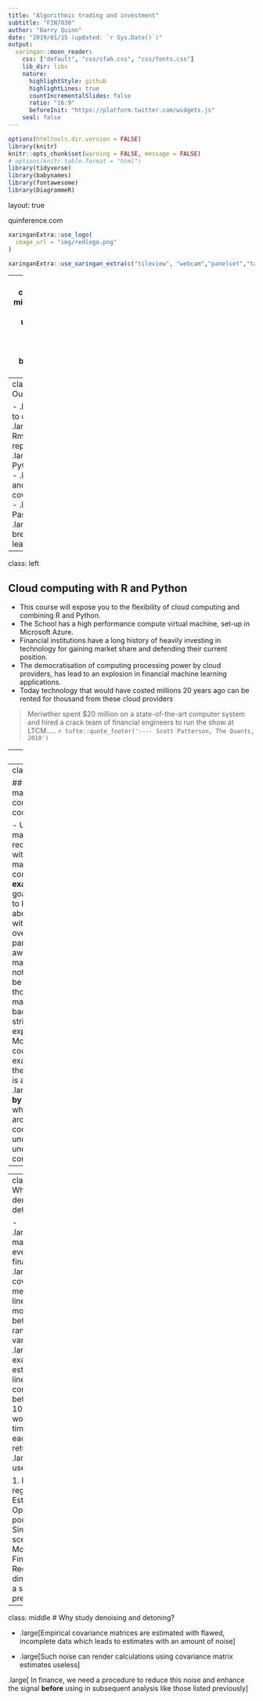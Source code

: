```yaml
---
title: "Algorithmic trading and investment"
subtitle: "FIN7030"
author: "Barry Quinn"
date: "2019/01/15 (updated: `r Sys.Date()`)"
output:
  xaringan::moon_reader:
    css: ["default", "css/sfah.css", "css/fonts.css"]
    lib_dir: libs
    nature:
      highlightStyle: github
      highlightLines: true
      countIncrementalSlides: false
      ratio: "16:9"
      beforeInit: "https://platform.twitter.com/widgets.js"
    seal: false 
---
```


```r
options(htmltools.dir.version = FALSE)
library(knitr)
knitr::opts_chunk$set(warning = FALSE, message = FALSE)
# options(knitr.table.format = "html")
library(tidyverse)
library(babynames)
library(fontawesome) 
library(DiagrammeR)
```

layout: true
  
<div class="my-footer"><span>quinference.com</span></div>

```r
xaringanExtra::use_logo(
  image_url = "img/redlogo.png"
)
```

```r
xaringanExtra::use_xaringan_extra(c("tileview", "webcam","panelset","tachuyon"))
```

---
name: ATL-title
class: inverse,left, middle
background-image: url(img/markus-spiske-466ENaLuhLY-unsplash.png)
background-size: cover

# Algorithmic Trading and Investing (FIN7030)


# .fancy[Lecture 2: Denoising and detoning]

.large[Barry Quinn PhD CStat | Queen's Management School | `r Sys.Date()`]

<!-- this ends up being the title slide since seal = FALSE-->

---
class:inverse
# Outline 

- .large[Introduction to cloud computing]
- .large[Rstudio, Rmarkdown and reproducibility]
- .large[Integrated Python in R workflow]
- .large[Denoising and detoning financial covariance matrices]
- .large[Marcenko-Pastur Theorem]
- .large.fancy[Breathing breaks to aid learning]
---
class: left

## Cloud computing with R and Python

- This course will expose you to the flexibility of cloud computing and combining R and Python.
- The School has a high performance compute virtual machine, set-up in Microsoft Azure.
- Financial institutions have a long history of heavily investing in technology for gaining market share and defending their current position.
- The democratisation of computing processing power by cloud providers, has lead to an explosion in financial machine learning applications.
- Today technology that would have costed millions 20 years ago can be rented for thousand from these cloud providers

>Meriwther spent $20 million on a state-of-the-art computer system and hired a crack team of financial engineers to run the show at LTCM..... 
`r tufte::quote_footer('---- Scott Patterson, The Quants, 2010')`

---
class:middle

## Your Set Up in the Cloud

- Go to http://qms.uksouth.cloudapp.azure.com:8787 on web browser.
- login using your student number as both the username and password
- Click on new session.
- You should now see something like this:

<img src="img/rstudio_server.png", height="400px"/>

---
class: inverse

## Teaching mathematical concepts through code

- Understanding machine learning requires familiarity with many simple mathematical concepts
- **Some examples**
- The goal of this course is to build your intuition about these notions without getting overly technical
- In particular I will steer away from mathematical notation, which can be off-putting for those without any mathematics background and isn't strictly necessary to explain things well.
- Mostly, we will use coded practical example to illustrate the concepts
- This is a .large.fancy[**learning by doing**] approach when you can play around with the code yourself you understand underlying concepts.

---
---
class: middle
# Why study denoising and detoning?


- .large[Covariance matrices are everywhere in finance.]
- .large[Empirical covariances measure the linear co-movement between a set of random variables]  
- .large[For example to estimate the linear comovement between FTSE 100 stocks you would gather 100 time series of each stocks returns]
- .large[They are used to:]

1. Run regressions
2. Estimate risk
3. Optimise portfolios
4. Simulate scenarios via Monte Carlo
5. Find clusters
6. Reduce the dimensionality of a set of potential predictors

---
class: middle 
# Why study denoising and detoning?

- .large[Empirical covariance matrices are estimated with flawed, incomplete data which leads to estimates with an amount of noise]

- .large[Such noise can render calculations using covariance matrix estimates useless]

 .large[ In finance, we need a procedure to reduce this noise and enhance the signal **before** using in subsequent analysis like those listed previously]


